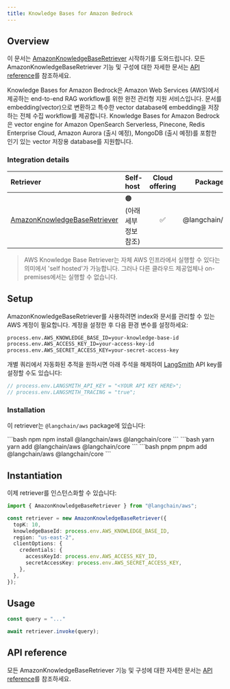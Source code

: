 ```yaml
---
title: Knowledge Bases for Amazon Bedrock
---
```


## Overview

이 문서는 [AmazonKnowledgeBaseRetriever](/oss/langchain/retrieval) 시작하기를 도와드립니다. 모든 AmazonKnowledgeBaseRetriever 기능 및 구성에 대한 자세한 문서는 [API reference](https://api.js.langchain.com/classes/langchain_aws.AmazonKnowledgeBaseRetriever.html)를 참조하세요.

Knowledge Bases for Amazon Bedrock은 Amazon Web Services (AWS)에서 제공하는 end-to-end RAG workflow를 위한 완전 관리형 지원 서비스입니다.
문서를 embedding(vector)으로 변환하고 특수한 vector database에 embedding을 저장하는 전체 수집 workflow를 제공합니다.
Knowledge Bases for Amazon Bedrock은 vector engine for Amazon OpenSearch Serverless, Pinecone, Redis Enterprise Cloud, Amazon Aurora (출시 예정), MongoDB (출시 예정)를 포함한 인기 있는 vector 저장용 database를 지원합니다.

### Integration details

| Retriever | Self-host | Cloud offering | Package | [Py support](https://python.langchain.com/docs/integrations/retrievers/bedrock/) |
| :--- | :--- | :---: | :---: | :---: |
[AmazonKnowledgeBaseRetriever](https://api.js.langchain.com/classes/langchain_aws.AmazonKnowledgeBaseRetriever.html) | 🟠 (아래 세부 정보 참조) | ✅ | @langchain/aws | ✅ |

> AWS Knowledge Base Retriever는 자체 AWS 인프라에서 실행할 수 있다는 의미에서 'self hosted'가 가능합니다. 그러나 다른 클라우드 제공업체나 on-premises에서는 실행할 수 없습니다.

## Setup

AmazonKnowledgeBaseRetriever를 사용하려면 index와 문서를 관리할 수 있는 AWS 계정이 필요합니다. 계정을 설정한 후 다음 환경 변수를 설정하세요:

```bash
process.env.AWS_KNOWLEDGE_BASE_ID=your-knowledge-base-id
process.env.AWS_ACCESS_KEY_ID=your-access-key-id
process.env.AWS_SECRET_ACCESS_KEY=your-secret-access-key
```

개별 쿼리에서 자동화된 추적을 원하시면 아래 주석을 해제하여 [LangSmith](https://docs.smith.langchain.com/) API key를 설정할 수도 있습니다:

```typescript
// process.env.LANGSMITH_API_KEY = "<YOUR API KEY HERE>";
// process.env.LANGSMITH_TRACING = "true";
```

### Installation

이 retriever는 `@langchain/aws` package에 있습니다:

<CodeGroup>
```bash npm
npm install @langchain/aws @langchain/core
```
```bash yarn
yarn add @langchain/aws @langchain/core
```
```bash pnpm
pnpm add @langchain/aws @langchain/core
```
</CodeGroup>

## Instantiation

이제 retriever를 인스턴스화할 수 있습니다:

```typescript
import { AmazonKnowledgeBaseRetriever } from "@langchain/aws";

const retriever = new AmazonKnowledgeBaseRetriever({
  topK: 10,
  knowledgeBaseId: process.env.AWS_KNOWLEDGE_BASE_ID,
  region: "us-east-2",
  clientOptions: {
    credentials: {
      accessKeyId: process.env.AWS_ACCESS_KEY_ID,
      secretAccessKey: process.env.AWS_SECRET_ACCESS_KEY,
    },
  },
});
```

## Usage

```typescript
const query = "..."

await retriever.invoke(query);
```

## API reference

모든 AmazonKnowledgeBaseRetriever 기능 및 구성에 대한 자세한 문서는 [API reference](https://api.js.langchain.com/classes/langchain_aws.AmazonKnowledgeBaseRetriever.html)를 참조하세요.